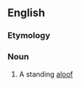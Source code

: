 ==English==

===Etymology===
{{suffix|absist|ence|lang=en}}

===Noun===
{{en-noun}}

# {{context|obsolete|lang=en}} A standing [[aloof]]
